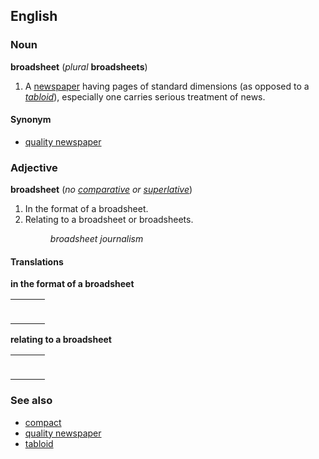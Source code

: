 ==English==

===Noun===
'''broadsheet''' (''plural'' '''broadsheets''')

#A [[newspaper]] having pages of standard dimensions (as opposed to a ''[[tabloid]]''), especially one carries serious treatment of news.

====Synonym====
*[[quality newspaper]]

===Adjective===
'''broadsheet''' (''no [[comparative]] or [[superlative]]'')

#In the format of a broadsheet.
#Relating to a broadsheet or broadsheets.
#:''broadsheet journalism''

====Translations====

'''in the format of a broadsheet'''
{| border=0  width=100%
|-
|bgcolor="#FFFFE0" valign=top width=48%|
{|
|}
| width=1% |
|bgcolor="#FFFFE0" valign=top width=48%|
{|
|}
|}

'''relating to a broadsheet'''
{| border=0  width=100%
|-
|bgcolor="#FFFFE0" valign=top width=48%|
{|
|}
| width=1% |
|bgcolor="#FFFFE0" valign=top width=48%|
{|
|}
|}

===See also===
*[[compact]]<!--form of a broadsheet newspaper with the dimensions of a tabloid-->
*[[quality newspaper]]
*[[tabloid]]